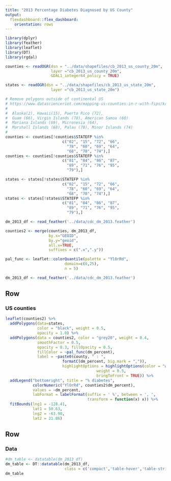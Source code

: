 ```yaml
---
title: "2013 Percentage Diabetes Diagnosed by US County"
output:
  flexdashboard::flex_dashboard:
    orientation: rows
---
```


```r
library(dplyr)
library(feather)
library(leaflet)
library(DT)
library(rgdal)

counties <- readOGR(dsn = "../data/shapefiles/cb_2013_us_county_20m",
                    layer ="cb_2013_us_county_20m",
                    GDAL1_integer64_policy = TRUE)

states <- readOGR(dsn = "../data/shapefiles/cb_2013_us_state_20m",
                    layer ="cb_2013_us_state_20m")

# Remove polygons outside of continental US
# https://www.datascienceriot.com/mapping-us-counties-in-r-with-fips/kris/
#
#  Alaska(2), Hawaii(15), Puerto Rico (72),
#  Guam (66), Virgin Islands (78), American Samoa (60)
#  Mariana Islands (69), Micronesia (64),
#  Marshall Islands (68), Palau (70), Minor Islands (74)
#
counties <- counties[!counties$STATEFP %in%
  					     c("02", "15", "72", "66",
  					       "78", "60", "69", "64",
  					       "68", "70", "74"),]
counties <- counties[!counties$STATEFP %in%
  					     c("81", "84", "86", "87",
  					       "89", "71", "76", "95",
  					       "79"),]

states <- states[!states$STATEFP %in%
  					     c("02", "15", "72", "66",
  					       "78", "60", "69", "64",
  					       "68", "70", "74"),]
states <- states[!states$STATEFP %in%
  					     c("81", "84", "86", "87",
  					       "89", "71", "76", "95",
  					       "79"),]

dm_2013_df <- read_feather('../data/cdc_dm_2013.feather')

counties2 <- merge(counties, dm_2013_df,
                   by.x="GEOID",
                   by.y="geoid",
                   all.x=TRUE,
                   suffixes = c(".x",".y"))

pal_func <- leaflet::colorQuantile(palette = "YlOrRd",
                          domain=c(0,25),
                          n = 5)

dm_2013_df <- read_feather('../data/cdc_dm_2013.feather')
```

Row
-------------------------------------
### US counties
```r
leaflet(counties2) %>%
  addPolygons(data=states,
              color = "black", weight = 0.5,
              opacity = 1.0) %>%
  addPolygons(data = counties2, color = "grey20", weight = 0.4,
              smoothFactor = 0.5,
              opacity = 0.3, fillOpacity = 0.5,
              fillColor = ~pal_func(dm_percent),
              label = ~paste0(county, " : ",
                         formatC(dm_percent, big.mark = ",")),
                         highlightOptions = highlightOptions(color = "white",
                                        weight = 0.5,
                                        bringToFront = TRUE)) %>%
  addLegend("bottomright", title = "% diabetes",
            colorNumeric("YlOrRd", counties2$dm_percent),
            values = ~dm_percent,
            labFormat = labelFormat(suffix = ' %', between = ', ',
                                    transform = function(x) x)) %>%
  fitBounds(lng1 = -128.41,
            lat1 = 50.63,
            lng2 = -63.98,
            lat2 = 21.86)
```

Row
-------------------------------------

### Data
```r
#dm_table <- datatable(dm_2013_df)
dm_table <- DT::datatable(dm_2013_df,
                          class = c('compact','table-hover','table-striped'))
dm_table
```
